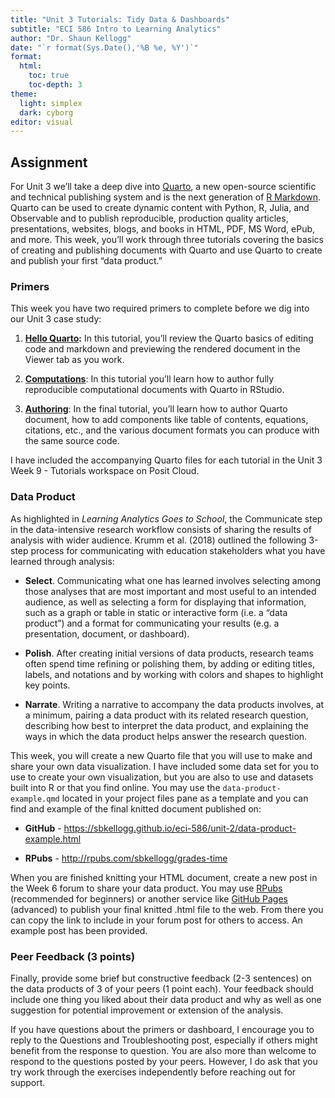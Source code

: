 ```yaml
---
title: "Unit 3 Tutorials: Tidy Data & Dashboards"
subtitle: "ECI 586 Intro to Learning Analytics"
author: "Dr. Shaun Kellogg"
date: "`r format(Sys.Date(),'%B %e, %Y')`"
format:
  html:
    toc: true
    toc-depth: 3
theme:
  light: simplex
  dark: cyborg
editor: visual
---
```


## Assignment

For Unit 3 we'll take a deep dive into [Quarto](https://quarto.org/), a new open-source scientific and technical publishing system and is the next generation of [R Markdown](https://rmarkdown.rstudio.com/). Quarto can be used to create dynamic content with Python, R, Julia, and Observable and to publish reproducible, production quality articles, presentations, websites, blogs, and books in HTML, PDF, MS Word, ePub, and more. This week, you'll work through three tutorials covering the basics of creating and publishing documents with Quarto and use Quarto to create and publish your first "data product."

### Primers 

This week you have two required primers to complete before we dig into our Unit 3 case study:

1.  [**Hello Quarto**](https://quarto.org/docs/get-started/hello/rstudio.html)**:** In this tutorial, you'll review the Quarto basics of editing code and markdown and previewing the rendered document in the Viewer tab as you work.

2.  [**Computations**](https://quarto.org/docs/get-started/computations/rstudio.html): In this tutorial you'll learn how to author fully reproducible computational documents with Quarto in RStudio.

3.  [**Authoring**](https://quarto.org/docs/get-started/computations/rstudio.html): In the final tutorial, you'll learn how to author Quarto document, how to add components like table of contents, equations, citations, etc., and the various document formats you can produce with the same source code.

I have included the accompanying Quarto files for each tutorial in the Unit 3 Week 9 - Tutorials workspace on Posit Cloud.

### **Data Product**

As highlighted in *Learning Analytics Goes to School*, the Communicate step in the data-intensive research workflow consists of sharing the results of analysis with wider audience. Krumm et al. (2018) outlined the following 3-step process for communicating with education stakeholders what you have learned through analysis:

-   **Select**. Communicating what one has learned involves selecting among those analyses that are most important and most useful to an intended audience, as well as selecting a form for displaying that information, such as a graph or table in static or interactive form (i.e. a "data product") and a format for communicating your results (e.g. a presentation, document, or dashboard).  

-   **Polish**. After creating initial versions of data products, research teams often spend time refining or polishing them, by adding or editing titles, labels, and notations and by working with colors and shapes to highlight key points.

-   **Narrate**. Writing a narrative to accompany the data products involves, at a minimum, pairing a data product with its related research question, describing how best to interpret the data product, and explaining the ways in which the data product helps answer the research question.

This week, you will create a new Quarto file that you will use to make and share your own data visualization. I have included some data set for you to use to create your own visualization, but you are also to use and datasets built into R or that you find online. You may use the `data-product-example.qmd` located in your project files pane as a template and you can find and example of the final knitted document published on: 

-   **GitHub** - <https://sbkellogg.github.io/eci-586/unit-2/data-product-example.html>

-   **RPubs** - <http://rpubs.com/sbkellogg/grades-time>

When you are finished knitting your HTML document, create a new post in the Week 6 forum to share your data product. You may use [RPubs](https://rpubs.com/about/getting-started) (recommended for beginners) or another service like [GitHub Pages](https://pages.github.com/) (advanced) to publish your final knitted .html file to the web. From there you can copy the link to include in your forum post for others to access. An example post has been provided.

### Peer Feedback (3 points)

Finally, provide some brief but constructive feedback (2-3 sentences) on the data products of 3 of your peers (1 point each). Your feedback should include one thing you liked about their data product and why as well as one suggestion for potential improvement or extension of the analysis.

If you have questions about the primers or dashboard, I encourage you to reply to the Questions and Troubleshooting post, especially if others might benefit from the response to question. You are also more than welcome to respond to the questions posted by your peers. However, I do ask that you try work through the exercises independently before reaching out for support.
